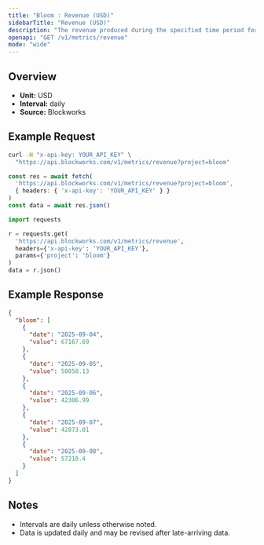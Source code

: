 ```yaml
---
title: "Bloom : Revenue (USD)"
sidebarTitle: "Revenue (USD)"
description: "The revenue produced during the specified time period for given project."
openapi: "GET /v1/metrics/revenue"
mode: "wide"
---
```


## Overview

- **Unit:** USD
- **Interval:** daily
- **Source:** Blockworks

## Example Request

<CodeGroup>

```bash cURL
curl -H "x-api-key: YOUR_API_KEY" \
  "https://api.blockworks.com/v1/metrics/revenue?project=bloom"
```

```typescript TypeScript
const res = await fetch(
  'https://api.blockworks.com/v1/metrics/revenue?project=bloom',
  { headers: { 'x-api-key': 'YOUR_API_KEY' } }
)
const data = await res.json()
```

```python Python
import requests

r = requests.get(
  'https://api.blockworks.com/v1/metrics/revenue',
  headers={'x-api-key': 'YOUR_API_KEY'},
  params={'project': 'bloom'}
)
data = r.json()
```

</CodeGroup>

## Example Response

```json
{
  "bloom": [
    {
      "date": "2025-09-04",
      "value": 67167.69
    },
    {
      "date": "2025-09-05",
      "value": 58058.13
    },
    {
      "date": "2025-09-06",
      "value": 42306.99
    },
    {
      "date": "2025-09-07",
      "value": 42873.01
    },
    {
      "date": "2025-09-08",
      "value": 57210.4
    }
  ]
}
```

## Notes
- Intervals are daily unless otherwise noted.
- Data is updated daily and may be revised after late-arriving data.
